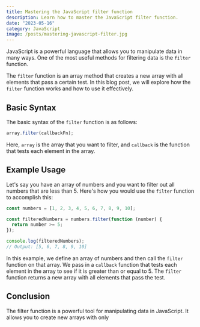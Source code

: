 ```yaml
---
title: Mastering the JavaScript filter function
description: Learn how to master the JavaScript filter function.
date: "2023-05-16"
category: JavaScript
image: /posts/mastering-javascript-filter.jpg
---
```


JavaScript is a powerful language that allows you to manipulate data in many ways. One of the most useful methods for filtering data is the `filter` function.

The `filter` function is an array method that creates a new array with all elements that pass a certain test. In this blog post, we will explore how the `filter` function works and how to use it effectively.

## Basic Syntax

The basic syntax of the `filter` function is as follows:

```js
array.filter(callbackFn);
```

Here, `array` is the array that you want to filter, and `callback` is the function that tests each element in the array.

## Example Usage

Let's say you have an array of numbers and you want to filter out all numbers that are less than 5. Here's how you would use the `filter` function to accomplish this:

```js
const numbers = [1, 2, 3, 4, 5, 6, 7, 8, 9, 10];

const filteredNumbers = numbers.filter(function (number) {
  return number >= 5;
});

console.log(filteredNumbers);
// Output: [5, 6, 7, 8, 9, 10]
```

In this example, we define an array of numbers and then call the `filter` function on that array. We pass in a `callback` function that tests each element in the array to see if it is greater than or equal to 5. The `filter` function returns a new array with all elements that pass the test.

## Conclusion

The filter function is a powerful tool for manipulating data in JavaScript. It allows you to create new arrays with only
